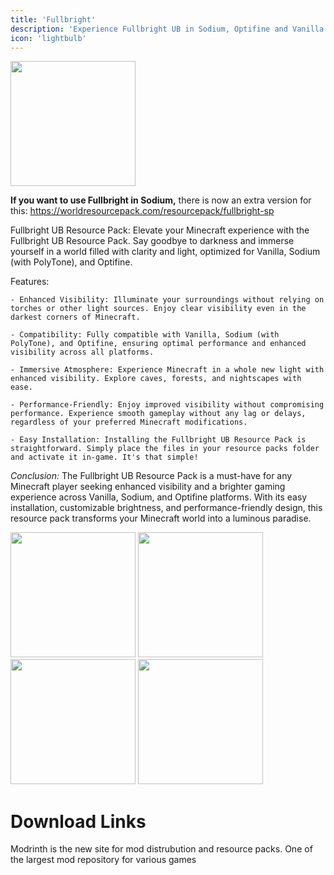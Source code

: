 ```yaml
---
title: 'Fullbright'
description: 'Experience Fullbright UB in Sodium, Optifine and Vanilla'
icon: 'lightbulb'
---
```


<img height="200" noZoom src="/images/fub-banner.png" />

<Tip>**If you want to use Fullbright in Sodium,** there is now an extra version for this: https://worldresourcepack.com/resourcepack/fullbright-sp</Tip>

Fullbright UB Resource Pack: Elevate your Minecraft experience with the Fullbright UB Resource Pack. Say goodbye to darkness and immerse yourself in a world filled with clarity and light, optimized for Vanilla, Sodium (with PolyTone), and Optifine. 

Features:

    - Enhanced Visibility: Illuminate your surroundings without relying on torches or other light sources. Enjoy clear visibility even in the darkest corners of Minecraft.

    - Compatibility: Fully compatible with Vanilla, Sodium (with PolyTone), and Optifine, ensuring optimal performance and enhanced visibility across all platforms.

    - Immersive Atmosphere: Experience Minecraft in a whole new light with enhanced visibility. Explore caves, forests, and nightscapes with ease.

    - Performance-Friendly: Enjoy improved visibility without compromising performance. Experience smooth gameplay without any lag or delays, regardless of your preferred Minecraft modifications.

    - Easy Installation: Installing the Fullbright UB Resource Pack is straightforward. Simply place the files in your resource packs folder and activate it in-game. It's that simple!

*Conclusion:* The Fullbright UB Resource Pack is a must-have for any Minecraft player seeking enhanced visibility and a brighter gaming experience across Vanilla, Sodium, and Optifine platforms. With its easy installation, customizable brightness, and performance-friendly design, this resource pack transforms your Minecraft world into a luminous paradise. 

<img height="200" noZoom src="/images/fub-1.png" />
<img height="200" noZoom src="/images/fub-2.png" />
<img height="200" noZoom src="/images/fub-3.png" />
<img height="200" noZoom src="/images/fub-4.png" />

# Download Links

<CardGroup cols={2}>
  <Card 
    title="Modrinth Download Link"
    icon= "download"
    href="https://modrinth.com/resourcepack/fullbright-ub"
  >
    Modrinth is the new site for mod distrubution and resource packs.
  </Card>
  <Card
    title="Curseforge Download Link"
    icon="download"
    href="https://www.curseforge.com/minecraft/texture-packs/fullbright-ub"
  >
    One of the largest mod repository for various games
  </Card>
</CardGroup>